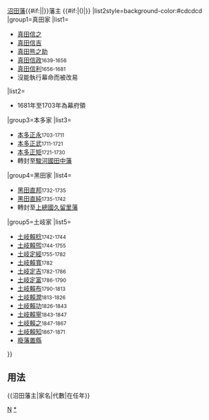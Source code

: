 {{Navbox
|bodyclass=hlist

|name=沼田藩主
|title={{#if:{{{1|}}}|{{{1|}}}|}}[[沼田藩]]{{#if:{{{2|}}}|{{{2|}}}|}}藩主 {{#if:{{{3|}}}|({{{3|}}})|}}
|list2style=background-color:#cdcdcd
|group1=真田家
|list1=
*[[真田信之]]
*[[真田信吉]]
*[[真田熊之助]]
*[[真田信政]]<small>1639-1656</small>
*[[真田信利]]<small>1656-1681</small>
*沒能執行幕命而被改易
|list2=
*1681年至1703年為幕府領
|group3=本多家
|list3=
*[[本多正永]]<small>1703-1711</small>
*[[本多正武]]<small>1711-1721</small>
*[[本多正矩]]<small>1721-1730</small>
*轉封至[[駿河國]][[田中藩]]
|group4=黑田家
|list4=
*[[黑田直邦]]<small>1732-1735</small>
*[[黑田直純]]<small>1735-1742</small>
*轉封至[[上總國]][[久留里藩]]
|group5=土岐家
|list5=
*[[土岐賴稔]]<small>1742-1744</small>
*[[土岐賴煕]]<small>1744-1755</small>
*[[土岐定經]]<small>1755-1782</small>
*[[土岐賴寬]]<small>1782</small>
*[[土岐定吉]]<small>1782-1786</small>
*[[土岐定富]]<small>1786-1790</small>
*[[土岐賴布]]<small>1790-1813</small>
*[[土岐賴潤]]<small>1813-1826</small>
*[[土岐賴功]]<small>1826-1843</small>
*[[土岐賴寧]]<small>1843-1847</small>
*[[土岐賴之]]<small>1847-1867</small>
*[[土岐賴知]]<small>1867-1871</small>
*[[廢藩置縣]]
}}<noinclude>

== 用法 ==
<nowiki>{{沼田藩主|家名|代數|在任年}}</nowiki>
[[Category:歷代藩主模板|N]]
[[Category:沼田藩主|*]]
</noinclude>